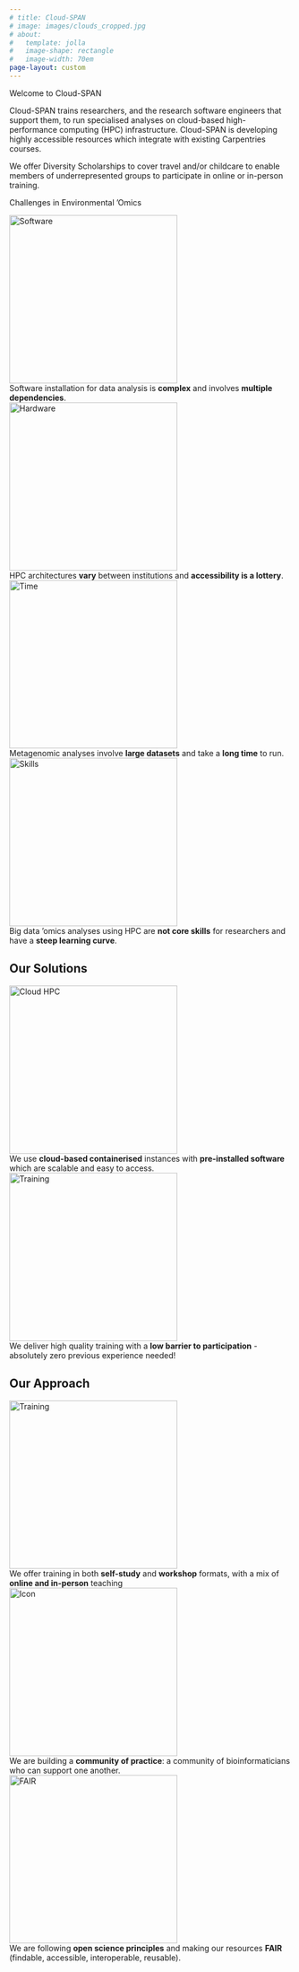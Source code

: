 ```yaml
---
# title: Cloud-SPAN
# image: images/clouds_cropped.jpg
# about:
#   template: jolla
#   image-shape: rectangle
#   image-width: 70em
page-layout: custom
---
```

::: {.hero}
::: {.home-title}
Welcome to Cloud-SPAN
:::
:::

::: {.blue-bkg}
::: {.side-padding}
::: {.p-blue}
Cloud-SPAN trains researchers, and the research software engineers that support them, to run specialised analyses on cloud-based high-performance computing (HPC) infrastructure. Cloud-SPAN is developing highly accessible resources which integrate with existing Carpentries courses.
:::
::: {.p-blue}
We offer Diversity Scholarships to cover travel and/or childcare to enable members of underrepresented groups to participate in online or in-person training.
:::
:::
:::

::: {.h2}
Challenges in Environmental 'Omics
:::
<section class="side-padding">
   <div class="responsive gallery">
   <a target="_blank" href="https://cloud-span.github.io/cloud-span-quarto-site/blogs.html">
      <img src="images/software_icon.png" alt="Software" width="300" height="auto">
    </a>
    <div class="desc">Software installation for data analysis is **complex** and involves **multiple dependencies**.</div>
  </div>

  <div class="responsive gallery">
   <a target="_blank" href="https://cloud-span.github.io/cloud-span-quarto-site/blogs.html">
      <img src="images/hardware_icon.png" alt="Hardware" width="300" height="auto">
    </a>
    <div class="desc">HPC architectures **vary** between institutions and **accessibility is a lottery**.</div>
  </div>

  <div class="responsive gallery">
   <a target="_blank" href="https://cloud-span.github.io/cloud-span-quarto-site/blogs.html">
      <img src="images/time_icon.png" alt="Time" width="300" height="auto">
    </a>
    <div class="desc">Metagenomic analyses involve **large datasets** and take a **long time** to run.</div>
  </div>

  <div class="responsive gallery">
   <a target="_blank" href="https://cloud-span.github.io/cloud-span-quarto-site/blogs.html">
      <img src="images/skills_icon.png" alt="Skills" width="300" height="auto">
    </a>
    <div class="desc">Big data 'omics analyses using HPC are **not core skills** for researchers and have a **steep learning curve**.</div>
  </div>

</class>

</section>

<div class="clearfix"></div>

<h2>
Our Solutions
</h2>

<section class="side-padding">
  <div class="responsive gallery">
   
   <a target="_blank" href="https://cloud-span.github.io/cloud-span-quarto-site/blogs.html">
      <img src="images/cloud_icon.png" alt="Cloud HPC" width="300" height="auto">
    </a>
    <div class="desc">We use **cloud-based containerised** instances with **pre-installed software** which are scalable and easy to access.</div>
  </div>

  <div class="responsive gallery">
   <a target="_blank" href="https://cloud-span.github.io/cloud-span-quarto-site/blogs.html">
      <img src="images/training_solution_icon.png" alt="Training" width="300" height="auto">
    </a>
    <div class="desc">We deliver high quality training with a **low barrier to participation** - absolutely zero previous experience needed!</div>

</div>
</section>
<div class="clearfix"></div>

<h2>
Our Approach
</h2>

<section class="side-padding">
  <div class="responsive gallery">
   <a target="_blank" href="https://cloud-span.github.io/cloud-span-quarto-site/blogs.html">
     <img src="images/training_approach_icon.png" alt="Training" width="300" height="auto">
    </a>
    <div class="desc">We offer training in both **self-study** and **workshop** formats, with a mix of **online and in-person** teaching</div>
  </div>

  <div class="responsive gallery">
   <a target="_blank" href="https://cloud-span.github.io/cloud-span-quarto-site/blogs.html">
     <img src="images/community_icon.png" alt="Icon" width="300" height="auto">
  </a>
     <div class="desc">We are building a **community of practice**: a community of bioinformaticians who can support one another.</div>
  </div>

  <div class="responsive gallery">
   <a target="_blank" href="https://cloud-span.github.io/cloud-span-quarto-site/blogs.html">
     <img src="images/fair_icon.png" alt="FAIR" width="300" height="auto">
    </a>
    <div class="desc">We are following **open science principles** and making our resources **FAIR** (findable, accessible, interoperable, reusable).</div>
  </div>
</class>
</section>

<div class="clearfix"></div>
